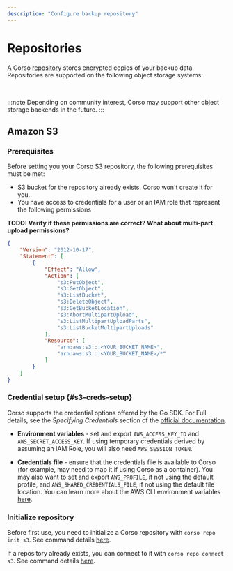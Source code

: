 ```yaml
---
description: "Configure backup repository"
---
```


# Repositories

A Corso [repository](/concepts#corso-concepts) stores encrypted copies of your backup data. Repositories are
supported on the following object storage systems:


<TOCInline toc={toc} maxHeadingLevel={2}/><br/>

:::note
Depending on community interest, Corso may support other object storage backends in the future.
:::

## Amazon S3

### Prerequisites

Before setting you your Corso S3 repository, the following prerequisites must be met:

* S3 bucket for the repository already exists. Corso won't create it for you.
* You have access to credentials for a user or an IAM role that represent the following permissions

**TODO: Verify if these permissions are correct? What about multi-part upload permissions?**

```json
{
    "Version": "2012-10-17",
    "Statement": [
        {
            "Effect": "Allow",
            "Action": [
                "s3:PutObject",
                "s3:GetObject",
                "s3:ListBucket",
                "s3:DeleteObject",
                "s3:GetBucketLocation",
                "s3:AbortMultipartUpload", 
                "s3:ListMultipartUploadParts",
                "s3:ListBucketMultipartUploads"
            ],
            "Resource": [
                "arn:aws:s3:::<YOUR_BUCKET_NAME>",
                "arn:aws:s3:::<YOUR_BUCKET_NAME>/*"
            ]
        }
    ]
}
```

### Credential setup {#s3-creds-setup}

Corso supports the credential options offered by the Go SDK. For Full details, see the *Specifying Credentials*
section of the [official documentation](https://docs.aws.amazon.com/sdk-for-go/v1/developer-guide/configuring-sdk.html).

* **Environment variables** - set and export `AWS_ACCESS_KEY_ID` and `AWS_SECRET_ACCESS_KEY`. If using temporary
  credentials derived by assuming an IAM Role, you will also need `AWS_SESSION_TOKEN`.

* **Credentials file** - ensure that the credentials file is available to Corso (for example, may need to map it if 
  using Corso as a container). You may also want to set and export `AWS_PROFILE`, if not using the default profile, and
  `AWS_SHARED_CREDENTIALS_FILE`, if not using the default file location. You can learn more about the AWS CLI
  environment variables [here](https://docs.aws.amazon.com/cli/latest/userguide/cli-configure-envvars.html).

### Initialize repository

Before first use, you need to initialize a Corso repository with `corso repo init s3`. See command details
[here](/cli/corso_repo_init_s3).

If a repository already exists, you can connect to it with `corso repo connect s3`. See command details
[here](/cli/corso_repo_connect_s3).
